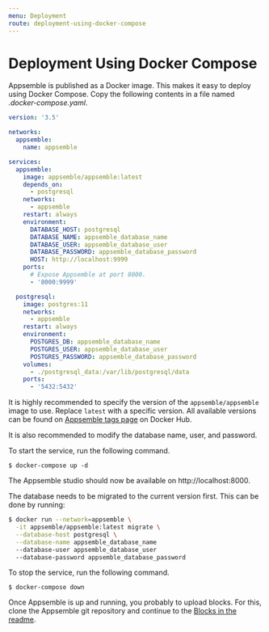 ```yaml
---
menu: Deployment
route: deployment-using-docker-compose
---
```


# Deployment Using Docker Compose

Appsemble is published as a Docker image. This makes it easy to deploy using Docker Compose. Copy
the following contents in a file named _.docker-compose.yaml_.

```yaml
version: '3.5'

networks:
  appsemble:
    name: appsemble

services:
  appsemble:
    image: appsemble/appsemble:latest
    depends_on:
      - postgresql
    networks:
      - appsemble
    restart: always
    environment:
      DATABASE_HOST: postgresql
      DATABASE_NAME: appsemble_database_name
      DATABASE_USER: appsemble_database_user
      DATABASE_PASSWORD: appsemble_database_password
      HOST: http://localhost:9999
    ports:
      # Expose Appsemble at port 8000.
      - '8000:9999'

  postgresql:
    image: postgres:11
    networks:
      - appsemble
    restart: always
    environment:
      POSTGRES_DB: appsemble_database_name
      POSTGRES_USER: appsemble_database_user
      POSTGRES_PASSWORD: appsemble_database_password
    volumes:
      - ./postgresql_data:/var/lib/postgresql/data
    ports:
      - '5432:5432'
```

It is highly recommended to specify the version of the `appsemble/appsemble` image to use. Replace
`latest` with a specific version. All available versions can be found on [Appsemble tags page][] on
Docker Hub.

It is also recommended to modify the database name, user, and password.

To start the service, run the following command.

```
$ docker-compose up -d
```

The Appsemble studio should now be available on http://localhost:8000.

The database needs to be migrated to the current version first. This can be done by running:

```sh
$ docker run --network=appsemble \
  -it appsemble/appsemble:latest migrate \
  --database-host postgresql \
  --database-name appsemble_database_name
  --database-user appsemble_database_user
  --database-password appsemble_database_password
```

To stop the service, run the following command.

```
$ docker-compose down
```

Once Appsemble is up and running, you probably to upload blocks. For this, clone the Appsemble git
repository and continue to the
[Blocks in the readme](https://gitlab.com/appsemble/appsemble/blob/master/README.md#blocks).

[appsemble tags page]: https://hub.docker.com/r/appsemble/appsemble/tags
